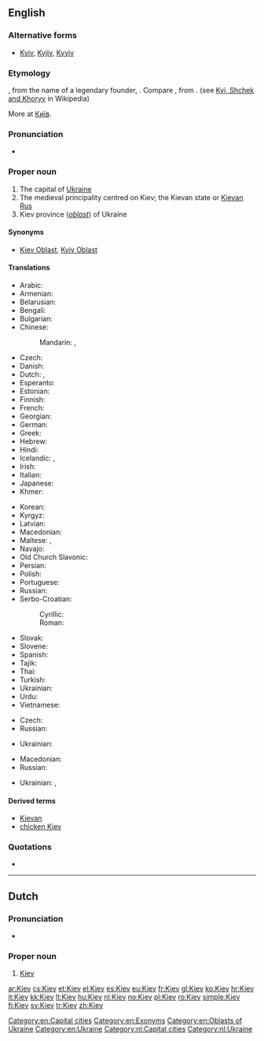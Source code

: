 ==English==

===Alternative forms===
* [[Kyiv]], [[Kyjiv]], [[Kyyiv]]

===Etymology===
{{etyl|ru|en}} {{term|Киев|tr=Kíjev|lang=ru|sc=Cyrl}}, from the name of a legendary founder, {{term|Кий||tr=Kij|lang=ru|sc=Cyrl}}.  Compare {{etyl|uk|-}} {{term|Київ||tr=Kýïv|lang=uk|sc=Cyrl}}, from {{term|Кий||tr=Kyj|lang=uk|sc=Cyrl}}. (see [[w:Kyi, Schek and Khoryv|Kyi, Shchek and Khoryv]] in Wikipedia)

More at [[Київ]].

===Pronunciation===
* {{rhymes|ɛv}}

===Proper noun===
{{wikipedia|Kiev}}
{{wikipedia|Kiev (disambiguation)}}
{{en-proper noun}}

# The capital of [[Ukraine]]
# The medieval principality centred on Kiev; the Kievan state or [[Kievan Rus]]
# Kiev province (''[[oblast]]'') of Ukraine

====Synonyms====
* {{sense|province}} [[Kiev Oblast]], [[Kyiv Oblast]]

====Translations====
{{trans-top|Ukrainian city}}
* Arabic: {{t-|ar|كييف|m|tr=kiyef}}
* Armenian: {{t-|hy|Կիև|tr=Kiev}}
* Belarusian: {{t-|be|Кіеў|m|tr=Kíjeŭ}}
* Bengali: {{t-|bn|কিয়েভ|tr=kiẏebh|sc=Beng}}
* Bulgarian: {{t-|bg|Киев|m|tr=Kíev}}
* Chinese:
*: Mandarin: {{t-|cmn|基輔|sc=Hani}},  {{t-|cmn|基辅|tr=Jīfǔ|sc=Hani}}
* Czech: {{t+|cs|Kyjev|m}}
* Danish: {{t-|da|Kiev}}
* Dutch: {{t-|nl|Kiëv}},  {{t+|nl|Kiev}}
* Esperanto: {{t-|eo|Kievo}}
* Estonian: {{t+|et|Kiiev}}
* Finnish: {{t+|fi|Kiova}}
* French: {{t+|fr|Kiev|m}}
* Georgian: {{t-|ka|კიევი|tr=k'ievi|sc=Geor}}
* German: {{t+|de|Kiew|n}}
* Greek: {{t+|el|Κίεβο|n|tr=Kíevo}}
* Hebrew: {{t-|he|קייב|f|tr=kiyev}}
* Hindi: {{t-|hi|कीव|tr=kīv}}
* Icelandic: {{t-|is|Kænugarður|m}},  {{t-|is|Kíev}}
* Irish: {{t-|ga|Cív|f}}
* Italian: {{t-|it|Kijev}}
* Japanese: {{t+|ja|キエフ|tr=Kiefu}}
* Khmer: {{t-|km|គៀវ|tr=kiev|sc=Khmr}}
{{trans-mid}}
* Korean: {{t+|ko|키예프|tr=Kiyepeu|sc=Hang}}
* Kyrgyz: {{t-|ky|Киев|tr=Kiyev|sc=Cyrl}}
* Latvian: {{t-|lv|Kijeva|f}}
* Macedonian: {{t-|mk|Киев|m|tr=Kíev}}
* Maltese: {{t-|mt|Kiev}}, {{t-|mt|Kjev}}
* Navajo: {{tø|nv|Kííyeb}}
* Old Church Slavonic: {{tø|cu|Кꙑ́ѥвъ|sc=Cyrs}}
* Persian: {{t+|fa|کیف|tr=Kiyef}}
* Polish: {{t+|pl|Kijów|m}}
* Portuguese: {{t-|pt|Kiev|m}}
* Russian: {{t+|ru|Киев|m|tr=Kíjev}}
* Serbo-Croatian:
*: Cyrillic: {{t-|sh|Кијев|m|sc=Cyrl}}
*: Roman: {{t-|sh|Kijev|m|sc=Cyrl}}
* Slovak: {{t-|sk|Kyjev|m}}
* Slovene: {{t-|sl|Kijev|m}}
* Spanish: {{t+|es|Kiev|m}}
* Tajik: {{t-|tg|Кыйив|tr=Kyyiv|sc=Cyrl}}
* Thai: {{t-|th|เคียฟ|tr=kîaf}}
* Turkish: {{t+|tr|Kiev}}
* Ukrainian: {{t+|uk|Київ|m|tr=Kýjiv}}
* Urdu: {{t-|ur|کیف|tr=kīf}}
* Vietnamese: {{t-|vi|Kiev}}
{{trans-bottom}}

{{trans-top|Medieval principality}}
* Czech: {{t-|cs|Kyjevská Rus|f}}
* Russian: {{t+|ru|Киевская Русь|f|tr=Kíjevskaja Rus’}}
{{trans-mid}}
* Ukrainian: {{t+|uk|Київська Русь|f|tr=Kýjivs’ka Rus’}}
{{trans-bottom}}

{{trans-top|Kiev province (oblast)}}
* Macedonian: {{t-|mk|Киевска област|f|tr=Kíevska óblast}}
* Russian: {{t-|ru|Киевская область|f|tr=Kíjevskaja óblast’}}
{{trans-mid}}
* Ukrainian: {{t+|uk|Київська область|f|tr=Kýjivs’ka óblast’}}, {{t-|uk|Київщина|f|tr=Kýjivščyna}}
{{trans-bottom}}

====Derived terms====
* [[Kievan]]
* [[chicken Kiev]]

===Quotations===
* {{seeCites}}

[[Category:en:Capital cities]]
[[Category:en:Exonyms]]
[[Category:en:Oblasts of Ukraine]]
[[Category:en:Ukraine]]

----

==Dutch==
{{wikipedia|lang=nl}}

===Pronunciation===
* {{IPA|/ˈkijɛf/|lang=nl}}

===Proper noun===
{{nl-proper noun}}

# [[#English|Kiev]]

[[Category:nl:Capital cities]]
[[Category:nl:Ukraine]]

[[ar:Kiev]]
[[cs:Kiev]]
[[et:Kiev]]
[[el:Kiev]]
[[es:Kiev]]
[[eu:Kiev]]
[[fr:Kiev]]
[[gl:Kiev]]
[[ko:Kiev]]
[[hr:Kiev]]
[[it:Kiev]]
[[kk:Kiev]]
[[lt:Kiev]]
[[hu:Kiev]]
[[nl:Kiev]]
[[no:Kiev]]
[[pl:Kiev]]
[[ro:Kiev]]
[[simple:Kiev]]
[[fi:Kiev]]
[[sv:Kiev]]
[[tr:Kiev]]
[[zh:Kiev]]